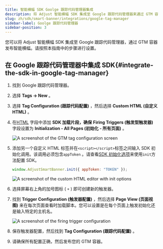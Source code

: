 ```yaml
---
title: 智能横幅 SDK Goolge 跟踪代码管理器集成
description: 将 Adjust 智能横幅 SDK 集成至 Google 跟踪代码管理器来通过 GTM 容器发送智能横幅。
slug: zh/sdk/smart-banner/integrations/google-tag-manager
sidebar-label: Goolge 跟踪代码管理器
sidebar-position: 3
---
```


您可以将 Adjust 智能横幅 SDK 集成至 Google 跟踪代码管理器，通过 GTM 容器发布智能横幅。请按照本指南中的步骤进行设置。

## 在 Google 跟踪代码管理器中集成 SDK{#integrate-the-sdk-in-google-tag-manager}

1. 找到 Google 跟踪代码管理器。

2. 选择 **Tags → New** 。

3. 选择 **Tag Configuration \(跟踪代码配置\)** ，然后选择 **Custom HTML \(自定义 HTML\)** 。

4. 在[HTML](/zh/sdk/smart-banner#using-a-cdn) 字段中添加 **SDK 加载片段，确保** **Firing Triggers \(触发型触发器\)** 字段设置为 **Initialization \- All Pages \(初始化 \- 所有页面\)** 。

   ![A screenshot of the GTM tag configuration screen](@images/smart-banner-sdk/gtm/1-gtm-configuration.png)

5. 添加另一个自定义 HTML 标签并在`<script></script>`标签之间输入 SDK 初始化调用。该调用必须包含`appToken` 。请查看[SDK 初始化选项](/zh/sdk/smart-banner/init-options)来使用`init`方法配置 SDK。

   ```js
   window.AdjustSmartBanner.init({ appToken: "TOKEN" });
   ```

   ![A screenshot of the custom HTML editor with init options](@images/smart-banner-sdk/gtm/2-init-options.png)

6. 选择屏幕右上角的加号图标 \( `+` \) 即可创建新的触发器。

7. 找到 **Trigger Configuration \(触发器配置\)** ，然后选择 **Page View \(页面视图\)** 来在每次页面查看时加载脚本。您可以设置是在每个页面上触发初始化还是输入特定的主机名。

   ![A screenshot of the firing trigger configuration](@images/smart-banner-sdk/gtm/3-trigger-config.png)

8. 保存触发器配置，然后找到 **Tag Configuration \(跟踪代码配置\)** 。

9. 请确保所有配置正确，然后发布您的 GTM 容器。
